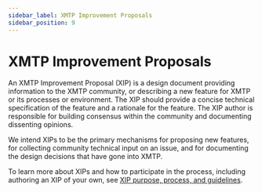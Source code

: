 ```yaml
---
sidebar_label: XMTP Improvement Proposals
sidebar_position: 9
---
```


# XMTP Improvement Proposals

An XMTP Improvement Proposal (XIP) is a design document providing information to the XMTP community, or describing a new feature for XMTP or its processes or environment. The XIP should provide a concise technical specification of the feature and a rationale for the feature. The XIP author is responsible for building consensus within the community and documenting dissenting opinions.

We intend XIPs to be the primary mechanisms for proposing new features, for collecting community technical input on an issue, and for documenting the design decisions that have gone into XMTP.

To learn more about XIPs and how to participate in the process, including authoring an XIP of your own, see [XIP purpose, process, and guidelines](https://github.com/xmtp/XIPs/blob/main/XIPs/xip-0-purpose-process.md).

<Feedback url="https://github.com/orgs/xmtp/discussions/categories/q-a"/>
